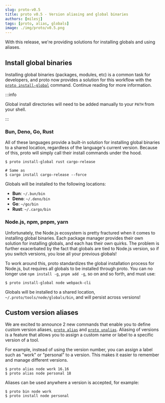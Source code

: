 ```yaml
---
slug: proto-v0.5
title: proto v0.5 - Version aliasing and global binaries
authors: [milesj]
tags: [proto, alias, globals]
image: ./img/proto/v0.5.png
---
```


With this release, we're providing solutions for installing globals and using aliases.

<!--truncate-->

## Install global binaries

Installing global binaries (packages, modules, etc) is a common task for developers, and proto now
provides a solution for this workflow with the
[`proto install-global`](/docs/proto/commands/install-global) command. Continue reading for more
information.

:::info

Global install directories will need to be added manually to your `PATH` from your shell.

:::

### Bun, Deno, Go, Rust

All of these languages provide a built-in solution for installing global binaries to a shared
location, regardless of the language's current version. Because of this, proto will simply call
their install commands under the hood.

```shell
$ proto install-global rust cargo-release

# Same as
$ cargo install cargo-release --force
```

Globals will be installed to the following locations:

- **Bun**: `~/.bun/bin`
- **Deno**: `~/.deno/bin`
- **Go**: `~/go/bin`
- **Rust**: `~/.cargo/bin`

### Node.js, npm, pnpm, yarn

Unfortunately, the Node.js ecosystem is pretty fractured when it comes to installing global
binaries. Each package manager provides their own solution for installing globals, and each has
their own quirks. The problem is further exacerbated by the fact that globals are tied to Node.js
version, so if you switch versions, you lose all your previous globals!

To work around this, proto standardizes the global installation process for Node.js, but requires
all globals to be installed through proto. You can no longer use `npm install -g`, `pnpm add -g`, so
on and so forth, and must use:

```shell
$ proto install-global node webpack-cli
```

Globals will be installed to a shared location, `~/.proto/tools/node/globals/bin`, and will persist
across versions!

## Custom version aliases

We are excited to announce 2 new commands that enable you to define custom version aliases,
[`proto alias`](/docs/proto/commands/alias) and [`proto unalias`](/docs/proto/commands/unalias).
Aliasing of versions is a feature that allows you to assign a custom name or label to a specific
version of a tool.

For example, instead of using the version number, you can assign a label such as "work" or
"personal" to a version. This makes it easier to remember and manage different versions.

```shell
$ proto alias node work 16.16
$ proto alias node personal 18
```

Aliases can be used anywhere a version is accepted, for example:

```shell
$ proto bin node work
$ proto install node personal
```
